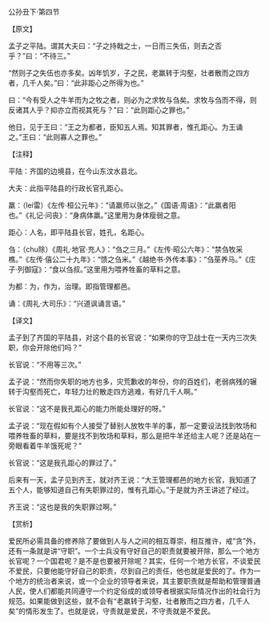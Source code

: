 

公孙丑下·第四节

【原文】

孟子之平陆。谓其大夫曰：“子之持戟之士，一日而三失伍，则去之否乎？”曰：“不待三。”

“然则子之失伍也亦多矣。凶年饥岁，子之民，老羸转于沟壑，壮者散而之四方者，几千人矣。”曰：“此非距心之所得为也。”

曰：“今有受人之牛羊而为之牧之者，则必为之求牧与刍矣。求牧与刍而不得，则反诸其人乎？抑亦立而视其死与？”曰：“此则距心之罪也。”

他日，见于王曰：“王之为都者，臣知五人焉。知其罪者，惟孔距心。为王诵之。”王曰：“此则寡人之罪也。”

【注释】

平陆：齐国的边境县，在今山东汶水县北。

大夫：此指平陆县的行政长官孔距心。

羸：（lei雷）《左传·桓公元年》：“请羸师以张之。”《国语·周语》：“此羸者阳也。”《礼记·问丧》：“身病体羸。”这里用为身体瘦弱之意。

距心：人名，即平陆县长官，姓孔，名距心。

刍：（chu除）《周礼·地官·充人》：“刍之三月。”《左传·昭公六年》：“禁刍牧采樵。”《左传·僖公二十九年》：“馈之刍米。”《越绝书·外传本事》：“刍莝养马。”《庄子·列御寇》：“食以刍叔。”这里用为喂养牲畜的草料之意。

为都：为，作为，治理。即指管理都邑。

诵：《周礼·大司乐》：“兴道讽诵言语。”

【译文】

孟子到了齐国的平陆县，对这个县的长官说：“如果你的守卫战士在一天内三次失职，你会开除他们吗？”

长官说：“不用等三次。”

孟子说：“然而你失职的地方也多，灾荒歉收的年份，你的百姓们，老弱病残的辗转于沟壑而死亡，年轻力壮的散走四方逃难，有好几千人啊。”

长官说：“这不是我孔距心的能力所能处理好的呀。”

孟子说：“现在假如有个人接受了替别人放牧牛羊的事，那一定要设法找到牧场和喂养牲畜的草料，要是找不到牧场和草料，那么是把牛羊还给主人呢？还是站在一旁眼看着牛羊饿死呢？”

长官说：“这是我孔距心的罪过了。”

后来有一天，孟子见到齐王，就对齐王说：“大王管理都邑的地方长官，我知道了五个人，能够知道自己有失职罪过的，惟有孔距心。”于是就为齐王讲述了经过。

齐王说：“这也是我的失职罪过啊。”

【赏析】

爱民所必需具备的修养除了要做到人与人之间的相互尊崇，相互推许，戒“贪”外，还有一条就是讲“守职”。一个士兵没有守好自己的职责就要被开除，那么一个地方长官呢？一个国君呢？是不是也要被开除呢？其实，任何一个地方长官，不谈爱民不爱民，只要他能守好自己的职责，尽到自己的责任，他也就是爱民的了。作为一个地方的统治者来说，或一个企业的领导者来说，其主要职责就是帮助和管理普通人民，使人们都能共同遵守一个约定俗成的或领导者根据实际情况作出的社会行为规范。如果能做到这些，就不会有“老羸转于沟壑，壮者散而之四方者，几千人矣”的情形发生了。也就是说，守责就是爱民，不守责就是不爱民。

